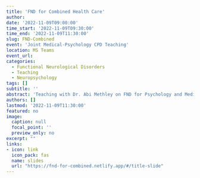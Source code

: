 ```yaml
---
title: 'FND for Combined Health Care'
author:
date: '2022-11-09T09:00:00'
time_start: '2022-11-09T09:30:00'
time_end: '2022-11-09T11:30:00'
slug: FND-Combined
event: 'Joint Medical-Psychology CPD Teaching'
location: MS Teams
event_url: 
categories:
  - Functional Neurological Disorders
  - Teaching
  - Neuropsychology
tags: []
subtitle: ''
abstract: 'Teaching with Dr. Abi Methley on FND for Psychology and Medical colleagues.'
authors: []
lastmod: '2022-11-09T11:30:00'
featured: no
image:
  caption: null
  focal_point: ''
  preview_only: no
excerpt: ""
links:
- icon: link
  icon_pack: fas
  name: slides
  url: "https://fnd-for-combined.netlify.app/#/title-slide"
---
```


